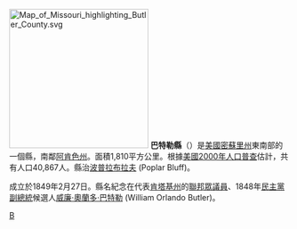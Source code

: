 {{Otheruses|巴特勒縣|subject=美國密蘇里州的一個縣|other=同名的縣}}
[[File:Map_of_Missouri_highlighting_Butler_County.svg|250px]]
'''巴特勒縣'''（{{lang-en|Butler County}}）是[[美國|美國]][[密蘇里州|密蘇里州]]東南部的一個縣，南鄰[[阿肯色州|阿肯色州]]。面積1,810平方公里。根據[[美國2000年人口普查|美國2000年人口普查]]估計，共有人口40,867人。縣治[[波普拉布拉夫|波普拉布拉夫]] (Poplar Bluff)。

成立於1849年2月27日。縣名紀念在代表[[肯塔基州|肯塔基州]]的[[美國眾議院|聯邦眾議員]]、1848年[[民主黨_(美國)|民主黨]][[美國副總統|副總統]]候選人[[威廉·奧蘭多·巴特勒|威廉·奧蘭多·巴特勒]] (William Orlando Butler)。

[[Category:密苏里州行政区划|B]]